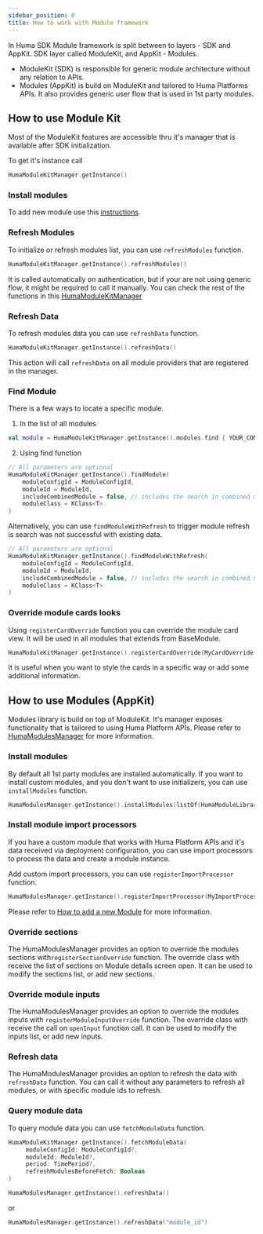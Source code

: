 ```yaml
---
sidebar_position: 0
title: How to work with Module framework
---
```


In Huma SDK Module framework is split between to layers - SDK and AppKit. SDK layer called
ModuleKit, and AppKit - Modules.

* ModuleKit (SDK) is responsible for generic module architecture without any relation to APIs.
* Modules (AppKit) is build on ModuleKit and tailored to Huma Platforms APIs. It also provides
  generic user flow that is used in 1st party modules.

## How to use Module Kit

Most of the ModuleKit features are accessible thru it's manager that is available after SDK
initialization.

To get it's instance call

```kotlin
HumaModuleKitManager.getInstance()
```

### Install modules

To add new module use this [instructions](../How%20to%20add%20a%20new%20Module/Android).

### Refresh Modules

To initialize or refresh modules list, you can use ```refreshModules``` function.

```kotlin
HumaModuleKitManager.getInstance().refreshModules()
```

It is called automatically on authentication, but if your are not using generic flow, it might be
required to call it manually.
You can check the rest of the functions in
this [HumaModuleKitManager](../../../References/Module/Android/HumaModuleKitManager)

### Refresh Data

To refresh modules data you can use ```refreshData``` function.

```kotlin
HumaModuleKitManager.getInstance().refreshData()
```

This action will call ```refreshData``` on all module providers that are registered in the manager.

### Find Module

There is a few ways to locate a specific module.

1. In the list of all modules

```kotlin
val module = HumaModuleKitManager.getInstance().modules.find { YOUR_CONDITION }
```

2. Using find function

```kotlin
// All parameters are optional
HumaModuleKitManager.getInstance().findModule(
    moduleConfigId = ModuleConfigId,
    moduleId = ModuleId,
    includeCombinedModule = false, // includes the search in combined modules (e.g. Questionnaire)
    moduleClass = KClass<T>
)
```

Alternatively, you can use ```findModuleWithRefresh``` to trigger module refresh is search was not
successful with existing data.

```kotlin
// All parameters are optional
HumaModuleKitManager.getInstance().findModuleWithRefresh(
    moduleConfigId = ModuleConfigId,
    moduleId = ModuleId,
    includeCombinedModule = false, // includes the search in combined modules (e.g. Questionnaire)
    moduleClass = KClass<T>
)
```

### Override module cards looks

Using ```registerCardOverride``` function you can override the module card view. It will be used in
all modules that extends from BaseModule.

```kotlin
HumaModuleKitManager.getInstance().registerCardOverride(MyCardOverride())
```

It is useful when you want to style the cards in a specific way or add some additional information.

## How to use Modules (AppKit)

Modules library is build on top of ModuleKit. It's manager exposes functionality that is tailored to
using Huma Platform APIs. Please refer to
[HumaModulesManager](../../../References/Module/Android/HumaModulesManager) for more information.

### Install modules

By default all 1st party modules are installed automatically. If you want to install custom modules,
and you don't want to use initializers, you can use ```installModules``` function.

```kotlin
HumaModulesManager.getInstance().installModules(listOf(HumaModuleLibrary()))
```

### Install module import processors

If you have a custom module that works with Huma Platform APIs and it's data received via deployment
configuration, you can use import processors to process the data and create a module instance.

Add custom import processors, you can use ```registerImportProcessor``` function.

```kotlin
HumaModulesManager.getInstance().registerImportProcessor(MyImportProcessor())
```

Please refer to [How to add a new Module](../How%20to%20add%20a%20new%20Module/Android) for more
information.

### Override sections

The HumaModulesManager provides an option to override the modules sections
with```registerSectionOverride``` function. The override class with receive the list of sections on
Module details screen open. It can be used to modify the sections list, or add new sections.

### Override module inputs

The HumaModulesManager provides an option to override the modules inputs with
```registerModuleInputOverride``` function. The override class with receive the call on
```openInput``` function call. It can be used to modify the inputs list, or add new inputs.

### Refresh data

The HumaModulesManager provides an option to refresh the data with ```refreshData``` function. You
can call it without any parameters to refresh all modules, or with specific module ids to refresh.

### Query module data
To query module data you can use ```fetchModuleData``` function.
```kotlin
HumaModuleKitManager.getInstance().fetchModuleData(
     moduleConfigId: ModuleConfigId?, 
     moduleId: ModuleId?, 
     period: TimePeriod?, 
     refreshModulesBeforeFetch: Boolean
)
```

```kotlin
HumaModulesManager.getInstance().refreshData()
```

or

```kotlin
HumaModulesManager.getInstance().refreshData("module_id")
```
